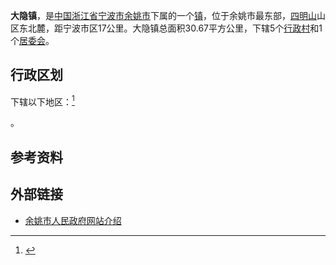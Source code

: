 {{中国乡级行政区|33/02/81/112/000
| 电话区号 = 574
}}
'''大隐镇'''，是[[中国|中国]][[浙江省|浙江省]][[宁波市|宁波市]][[余姚市|余姚市]]下属的一个[[镇|镇]]，位于余姚市最东部，[[四明山|四明山]]山区东北麓，距宁波市区17公里。大隐镇总面积30.67平方公里，下辖5个[[行政村|行政村]]和1个[[居委会|居委会]]。

== 行政区划 ==

下辖以下地区：<ref>{{PRC admin/ref sgc|33/02/81/112/000}}</ref>

{{PRC admin/children|33/02/81/112/000}}。

== 参考资料 ==

{{reflist}}

==外部链接==
*[https://web.archive.org/web/20090108024833/http://www.yy.gov.cn/index.html 余姚市人民政府网站介绍]

{{PRC admin/navcat|33/02/81/112/000}}